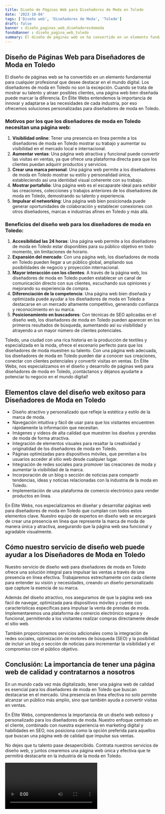 ```yaml
---
title: Diseño de Páginas Web para Diseñadores de Moda en Toledo
date: '2023-10-04'
tags: ['Diseño web', 'Diseñadores de Moda', 'Toledo']
draft: false
banner : diseño_paginas_web_diseñadoresdemoda
fondoBanner : diseño_pagina_web_toledo
summary: El diseño de páginas web se ha convertido en un elemento fundamental para cualquier profesional que desee destacar en el mundo digital. Los diseñadores de moda en Toledo no son la excepción. Cuando se trata de mostrar su talento y atraer posibles clientes, una página web bien diseñada puede marcar la diferencia. En Élite Webs entendemos la importancia de innovar y adaptarse a las necesidades de cada industria, por eso ofrecemos soluciones personalizadas para diseñadores de moda en Toledo.
---
```


## Diseño de Páginas Web para Diseñadores de Moda en Toledo

El diseño de páginas web se ha convertido en un elemento fundamental para cualquier profesional que desee destacar en el mundo digital. Los diseñadores de moda en Toledo no son la excepción. Cuando se trata de mostrar su talento y atraer posibles clientes, una página web bien diseñada puede marcar la diferencia. En Élite Webs entendemos la importancia de innovar y adaptarse a las necesidades de cada industria, por eso ofrecemos soluciones personalizadas para diseñadores de moda en Toledo.

### Motivos por los que los diseñadores de moda en Toledo necesitan una página web:

1. **Visibilidad online**: Tener una presencia en línea permite a los diseñadores de moda en Toledo mostrar su trabajo y aumentar su visibilidad en el mercado local e internacional.
2. **Aumentar ventas**: Una página web atractiva y funcional puede convertir las visitas en ventas, ya que ofrece una plataforma directa para que los clientes puedan adquirir productos y servicios.
3. **Crear una marca personal**: Una página web permite a los diseñadores de moda en Toledo mostrar su estilo y personalidad única, estableciendo así una identidad visual coherente con su trabajo.
4. **Mostrar portafolio**: Una página web es el escaparate ideal para exhibir las creaciones, colecciones y trabajos anteriores de los diseñadores de moda en Toledo, demostrando su talento y experiencia.
5. **Impulsar el networking**: Una página web bien posicionada puede generar oportunidades de colaboración y establecer conexiones con otros diseñadores, marcas e industrias afines en Toledo y más allá.

### Beneficios del diseño web para los diseñadores de moda en Toledo:

1. **Accesibilidad las 24 horas**: Una página web permite a los diseñadores de moda en Toledo estar disponibles para su público objetivo en todo momento, sin limitaciones de horario.
2. **Expansión del mercado**: Con una página web, los diseñadores de moda en Toledo pueden llegar a un público global, ampliando sus posibilidades de negocio y proyección internacional.
3. **Mayor interacción con los clientes**: A través de la página web, los diseñadores de moda en Toledo pueden establecer un canal de comunicación directo con sus clientes, escuchando sus opiniones y mejorando su experiencia de compra.
4. **Diferenciación de la competencia**: Una página web bien diseñada y optimizada puede ayudar a los diseñadores de moda en Toledo a destacarse en un mercado altamente competitivo, generando confianza y reconocimiento en su marca.
5. **Posicionamiento en buscadores**: Con técnicas de SEO aplicadas en el diseño web, los diseñadores de moda en Toledo pueden aparecer en los primeros resultados de búsqueda, aumentando así su visibilidad y atrayendo a un mayor número de clientes potenciales.

Toledo, una ciudad con una rica historia en la producción de textiles y especializada en la moda, ofrece el escenario perfecto para que los diseñadores de moda muestren su talento. Con una página web adecuada, los diseñadores de moda en Toledo pueden dar a conocer sus creaciones, conectar con clientes potenciales y convertir visitas en ventas. En Élite Webs, nos especializamos en el diseño y desarrollo de páginas web para diseñadores de moda en Toledo, ¡contáctanos y déjanos ayudarte a potenciar tu negocio en el mundo digital!

<GifSeo />

<Cta />

## Elementos clave del diseño web exitoso para Diseñadores de Moda en Toledo

- Diseño atractivo y personalizado que refleje la estética y estilo de la marca de moda.
- Navegación intuitiva y fácil de usar para que los visitantes encuentren rápidamente la información que necesitan.
- Imágenes y videos de alta calidad que muestren los diseños y prendas de moda de forma atractiva.
- Integración de elementos visuales para resaltar la creatividad y originalidad de los diseñadores de moda en Toledo.
- Páginas optimizadas para dispositivos móviles, que permitan a los usuarios acceder al sitio web desde cualquier lugar.
- Integración de redes sociales para promover las creaciones de moda y aumentar la visibilidad de la marca.
- Incorporación de un blog o sección de noticias para compartir tendencias, ideas y noticias relacionadas con la industria de la moda en Toledo.
- Implementación de una plataforma de comercio electrónico para vender productos en línea.

En Élite Webs, nos especializamos en diseñar y desarrollar páginas web para diseñadores de moda en Toledo que cumplan con todos estos elementos clave. Nuestro equipo de expertos en diseño web se encargará de crear una presencia en línea que represente la marca de moda de manera única y atractiva, asegurando que la página web sea funcional y agradable visualmente.

## Cómo nuestro servicio de diseño web puede ayudar a los Diseñadores de Moda en Toledo

Nuestro servicio de diseño web para diseñadores de moda en Toledo ofrece una solución integral para impulsar las ventas a través de una presencia en línea efectiva. Trabajaremos estrechamente con cada cliente para entender su visión y necesidades, creando un diseño personalizado que capture la esencia de su marca.

Además del diseño atractivo, nos aseguramos de que la página web sea fácil de navegar, optimizada para dispositivos móviles y cuente con características específicas para impulsar la venta de prendas de moda. Implementaremos una plataforma de comercio electrónico segura y funcional, permitiendo a los visitantes realizar compras directamente desde el sitio web.

También proporcionamos servicios adicionales como la integración de redes sociales, optimización de motores de búsqueda (SEO) y la posibilidad de incluir un blog o sección de noticias para incrementar la visibilidad y el compromiso con el público objetivo.

## Conclusión: La importancia de tener una página web de calidad y contratarnos a nosotros

En un mundo cada vez más digitalizado, tener una página web de calidad es esencial para los diseñadores de moda en Toledo que buscan destacarse en el mercado. Una presencia en línea efectiva no solo permite alcanzar un público más amplio, sino que también ayuda a convertir visitas en ventas.

En Élite Webs, comprendemos la importancia de un diseño web exitoso y personalizado para los diseñadores de moda. Nuestro enfoque centrado en el cliente, combinado con nuestra experiencia en marketing digital y habilidades en SEO, nos posiciona como la opción preferida para aquellos que buscan una página web de calidad que impulse sus ventas.

No dejes que tu talento pase desapercibido. Contrata nuestros servicios de diseño web, y juntos crearemos una página web única y efectiva que te permitirá destacarte en la industria de la moda en Toledo.

<Video />

<CtaBot job='Diseñadores de Moda' city='Toledo'/>

<Gmaps query='Toledo+españa+maps' />